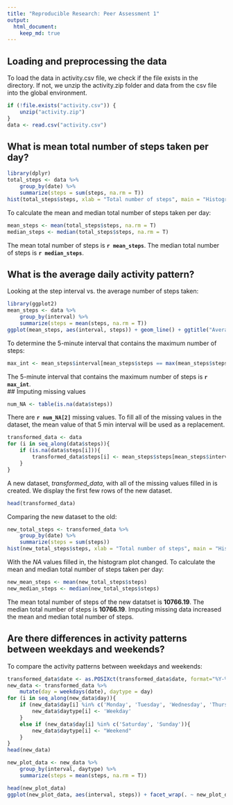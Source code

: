 ```yaml
---
title: "Reproducible Research: Peer Assessment 1"
output: 
  html_document:
    keep_md: true
---
```



## Loading and preprocessing the data
To load the data in activity.csv file, we check if the file exists in the directory. If not, we unzip the activity.zip folder and data from the csv file into the global environment. 

```r
if (!file.exists("activity.csv")) {
    unzip("activity.zip")
}
data <- read.csv("activity.csv")
```


## What is mean total number of steps taken per day?

```r
library(dplyr)
total_steps <- data %>% 
    group_by(date) %>%
    summarize(steps = sum(steps, na.rm = T))    
hist(total_steps$steps, xlab = "Total number of steps", main = "Histogram of total number of steps taken per day")  
```  

To calculate the mean and median total number of steps taken per day:  
```r
mean_steps <- mean(total_steps$steps, na.rm = T)
median_steps <- median(total_steps$steps, na.rm = T)
```
The mean total number of steps is **`r mean_steps`**. The median total number of steps is **`r median_steps`**.  

## What is the average daily activity pattern?  

Looking at the step interval vs. the average number of steps taken:  
```r
library(ggplot2)
mean_steps <- data %>%
    group_by(interval) %>%
    summarize(steps = mean(steps, na.rm = T))
ggplot(mean_steps, aes(interval, steps)) + geom_line() + ggtitle("Average Daily Activity Pattern") + xlab("5 Min Interval") + ylab("Average Steps")  
```  

To determine the 5-minute interval that contains the maximum number of steps:  
```r
max_int <- mean_steps$interval[mean_steps$steps == max(mean_steps$steps)]
```  
The 5-minute interval that contains the maximum number of steps is **`r max_int`**.  
## Imputing missing values
```r
num_NA <- table(is.na(data$steps))
```

There are **`r num_NA[2]`** missing values. To fill all of the missing values in the dataset, the mean value of that 5 min interval will be used as a replacement.
```r
transformed_data <- data
for (i in seq_along(data$steps)){
    if (is.na(data$steps[i])){
        transformed_data$steps[i] <- mean_steps$steps[mean_steps$interval == data$interval[i]]
    }
}
```

A new dataset, *transformed_data*, with all of the missing values filled in is created. We display the first few rows of the new dataset.  
```r
head(transformed_data)
```

Comparing the new dataset to the old:  
```r
new_total_steps <- transformed_data %>% 
    group_by(date) %>%
    summarize(steps = sum(steps))
hist(new_total_steps$steps, xlab = "Total number of steps", main = "Histogram of total number of steps taken per day")  
```  

With the *NA* values filled in, the histogram plot changed. To calculate the mean and median total number of steps taken per day:  
```r
new_mean_steps <- mean(new_total_steps$steps)
new_median_steps <- median(new_total_steps$steps)
```  

The mean total number of steps of the new datatset is **10766.19**. The median total number of steps is **10766.19**. Imputing missing data increased the mean and median total number of steps. 

## Are there differences in activity patterns between weekdays and weekends?

To compare the activity patterns between weekdays and weekends:  
```r
transformed_data$date <- as.POSIXct(transformed_data$date, format="%Y-%m-%d")
new_data <- transformed_data %>%
    mutate(day = weekdays(date), daytype = day) 
for (i in seq_along(new_data$day)){
    if (new_data$day[i] %in% c('Monday', 'Tuesday', 'Wednesday', 'Thursday', 'Friday')){
        new_data$daytype[i] <- 'Weekday'
    }
    else if (new_data$day[i] %in% c('Saturday', 'Sunday')){
        new_data$daytype[i] <- "Weekend"
    }
}
head(new_data)

new_plot_data <- new_data %>% 
    group_by(interval, daytype) %>%
    summarize(steps = mean(steps, na.rm = T))

head(new_plot_data)
ggplot(new_plot_data, aes(interval, steps)) + facet_wrap(. ~ new_plot_data$daytype, nrow = 2, ncol = 1) + geom_line() + ggtitle("Average Daily Activity Pattern") + xlab("5 Min Interval") + ylab("Average Steps Taken")  
```
